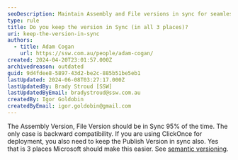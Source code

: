 ```yaml
---
seoDescription: Maintain Assembly and File versions in sync for seamless compatibility, ensuring smooth software updates and deployments.
type: rule
title: Do you keep the version in Sync (in all 3 places)?
uri: keep-the-version-in-sync
authors:
  - title: Adam Cogan
    url: https://ssw.com.au/people/adam-cogan/
created: 2024-04-20T23:01:57.000Z
archivedreason: outdated
guid: 9d4fdee8-5897-43d2-be2c-885b51be5eb1
lastUpdated: 2024-06-08T03:27:17.000Z
lastUpdatedBy: Brady Stroud [SSW]
lastUpdatedByEmail: bradystroud@ssw.com.au
createdBy: Igor Goldobin
createdByEmail: igor.goldobin@gmail.com
---
```


The Assembly Version, File Version should be in Sync 95% of the time. The only case is backward compatibility. If you are using ClickOnce for deployment, you also need to keep the Publish Version in sync also. Yes that is 3 places Microsoft should make this easier. See [semantic versioning](/semantic-versioning).

